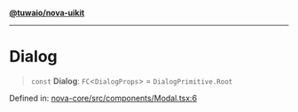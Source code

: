 [**@tuwaio/nova-uikit**](../../../README.md)

***

# Dialog

> `const` **Dialog**: `FC`\<`DialogProps`\> = `DialogPrimitive.Root`

Defined in: [nova-core/src/components/Modal.tsx:6](https://github.com/TuwaIO/nova-uikit/blob/010ceeb0e63666a83a5c46be8c5bf904027ed4b4/packages/nova-core/src/components/Modal.tsx#L6)
